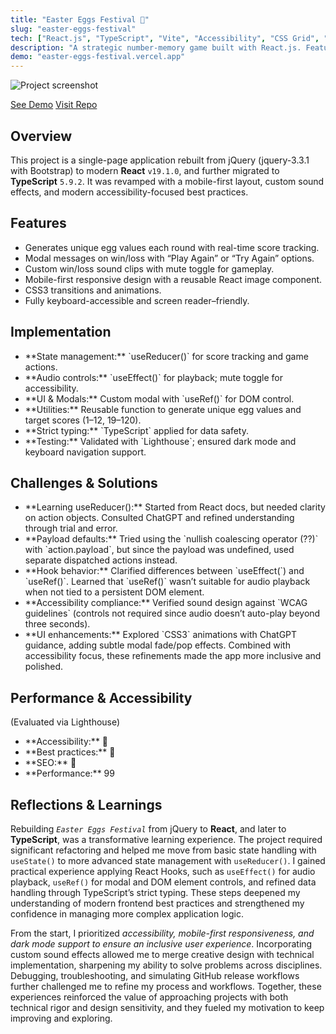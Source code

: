 ```yaml
---
title: "Easter Eggs Festival 🐣"
slug: "easter-eggs-festival"
tech: ["React.js", "TypeScript", "Vite", "Accessibility", "CSS Grid", "Flexbox", "Mobile-first", "Dark Mode", "Vercel", "Audio"]
description: "A strategic number-memory game built with React.js. Features custom sound design that is both accessible and user-friendly, creating a fun and inclusive experience suitable for all ages."
demo: "easter-eggs-festival.vercel.app"
---
```


![Project screenshot](/assets/easter-eggs-festival.webp)

[See Demo](https://easter-eggs-festival.vercel.app)
[Visit Repo](https://github.com/zcdev/easter-eggs-festival)

## Overview

This project is a single-page application rebuilt from jQuery
(jquery-3.3.1 with Bootstrap) to modern **React** `v19.1.0`, and further migrated to **TypeScript** `5.9.2`. It was revamped with a mobile-first layout, custom sound effects, and modern accessibility-focused best practices.

## Features
<ul className="list">
<li>Generates unique egg values each round with real-time score tracking.</li>
<li>Modal messages on win/loss with “Play Again” or “Try Again” options.</li>
<li>Custom win/loss sound clips with mute toggle for gameplay.</li>
<li>Mobile-first responsive design with a reusable React image component.</li>
<li>CSS3 transitions and animations.</li>
<li>Fully keyboard-accessible and screen reader–friendly.</li>
</ul>

## Implementation
<ul className="list">
<li>**State management:** `useReducer()` for score tracking and game actions.</li>
<li>**Audio controls:** `useEffect()` for playback; mute toggle for accessibility.</li>
<li>**UI & Modals:** Custom modal with `useRef()` for DOM control.</li>
<li>**Utilities:** Reusable function to generate unique egg values and target scores (1–12, 19–120).</li>
<li>**Strict typing:** `TypeScript` applied for data safety.</li>
<li>**Testing:** Validated with `Lighthouse`; ensured dark mode and keyboard navigation support.</li>
</ul>

## Challenges & Solutions

<ul className="list">
<li>**Learning useReducer():** Started from React docs, but needed clarity on action objects. Consulted ChatGPT and refined understanding through trial and error.</li>
<li>**Payload defaults:** Tried using the `nullish coalescing operator (??)` with `action.payload`, but since the payload was undefined, used separate dispatched actions instead.</li>
<li>**Hook behavior:** Clarified differences between `useEffect(`) and `useRef()`. Learned that `useRef()` wasn’t suitable for audio playback when not tied to a persistent DOM element.</li>
<li>**Accessibility compliance:** Verified sound design against `WCAG guidelines` (controls not required since audio doesn’t auto-play beyond three seconds).</li>
<li>**UI enhancements:** Explored `CSS3` animations with ChatGPT guidance, adding subtle modal fade/pop effects. Combined with accessibility focus, these refinements made the app more inclusive and polished.</li>
</ul>

## Performance & Accessibility
(Evaluated via Lighthouse)

<ul className="list">
<li>**Accessibility:** <span className="emoji-small">💯</span></li>
<li>**Best practices:** <span className="emoji-small">💯</span></li>
<li>**SEO:** <span className="emoji-small">💯</span></li>
<li>**Performance:** 99</li>
</ul>

## Reflections & Learnings

Rebuilding *`Easter Eggs Festival`* from jQuery to **React**, and later to **TypeScript**, was a transformative learning experience. The project required significant refactoring and helped me move from basic state handling with `useState()` to more advanced state management with `useReducer()`. I gained practical experience applying React Hooks, such as `useEffect()` for audio playback, `useRef()` for modal and DOM element controls, and refined data handling through TypeScript’s strict typing. These steps deepened my understanding of modern frontend best practices and strengthened my confidence in managing more complex application logic.

From the start, I prioritized *accessibility, mobile-first responsiveness, and dark mode support to ensure an inclusive user experience*. Incorporating custom sound effects allowed me to merge creative design with technical implementation, sharpening my ability to solve problems across disciplines. Debugging, troubleshooting, and simulating GitHub release workflows further challenged me to refine my process and workflows. Together, these experiences reinforced the value of approaching projects with both technical rigor and design sensitivity, and they fueled my motivation to keep improving and exploring.